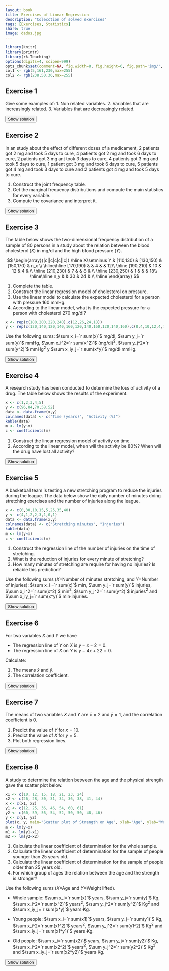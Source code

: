 ```yaml
---
layout: book
title: Exercises of Linear Regression
description: "Colecction of solved exercises"
tags: [Exercises, Statistics]
share: true
image: dados.jpg
---
```


```r
library(knitr)
library(printr)
library(rk.Teaching)
options(digits=4, scipen=999)
opts_chunk$set(comment=NA, fig.width=8, fig.height=6, fig.path='img/', fig.align="center", dev="svg", digits=4, echo=FALSE, warning=FALSE, message=FALSE)
col1 <- rgb(5,161,230,max=255)
col2 <- rgb(238,50,36,max=255)
```

## Exercise 1
Give some examples of:
1.  Non related variables.
2.  Variables that are increasingly related.
3.  Variables that are decreasingly related.

<div><button class="solution">Show solution</button></div>
<div id="solution" style="display: none">
1. The daily averge temperature and the daily number of births in a city.
2. The hours preparing an exam and the score. 
3. The weight of a person and the time require to run 100 meters. 
</div>

## Exercise 2
In an study about the effect of different doses of a medicament, 2 patients got 2 mg and took 5 days to cure, 4 patients got 2 mg and took 6 days to cure, 2 patients got 3 mg ant took 3 days to cure, 4 patients got 3 mg and took 5 days to cure, 1 patient got 3 mg and took 6 days to cure, 5 patients got 4 mg and took 3 days to cure and 2 patients got 4 mg and took 5 days to cure.

1.  Construct the joint frequency table.
2.  Get the marginal frequency distributions and compute the main statistics for every variable.
3.  Compute the covariance and interpret it.

<div><button class="solution">Show solution</button></div>
<div id="solution" style="display: none">
1.
```r
dose <- c(2,2,2,2,2,2,3,3,3,3,3,3,3,4,4,4,4,4,4,4)
days <- c(5,5,6,6,6,6,3,3,5,5,5,5,6,3,3,3,3,3,5,5)
```
$$
\begin{array}{c|c|c|c}
\hline
\mbox{dose/days} & 3 & 5 & 6\\
\hline
2 & 0 & 2 & 4\\
\hline
3 & 2 & 4 & 1\\
\hline
4 & 5 & 2 & 0\\
\hline
\end{array}
$$

2. 
$$
\begin{array}{c|c|c|c|c}
\hline
\mbox{dose/days}  & 3 & 5 & 6 & \mbox{Sum}\\
\hline
2 & 0 & 2 & 4 & 6\\
\hline
3 & 2 & 4 & 1 & 7\\
\hline
4 & 5 & 2 & 0 & 7\\
\hline
\mbox{Sum} & 7 & 8 & 5 & 20\\
\hline
\end{array}
$$

Dose: $\bar x=`r mean(dose)`$ mg, $s_x^2=`r variance(dose)`$ mg$^2$, $s_x=`r stdev(dose)`$ mg.<br/>
Days: $\bar y=`r mean(days)`$ days, $s_y^2=`r variance(days)`$ days$^2$, $s_y=`r stdev(days)`$ days.<br/>
3. $s_{xy}=`r covariance(dose,days)`$ mg$\cdot$days.
</div>

## Exercise 3
The table below shows the two-dimensional frequency distribution of a sample of 80 persons in a study about the relation between the blood cholesterol ($X$) in mg/dl and the high blood pressure ($Y$).

$$
\begin{array}{|c||c|c|c||c|}
\hline
X\setminus Y & [110,130) & [130,150) & [150,170) & n_x \\
\hline\hline
[170,190)   &           &     4     &           & 12\\
\hline
[190,210)   &    10     &    12     &     4     &   \\
\hline
[210,230)   &     7     &           &     8     &   \\
\hline
[230,250)   &     1     &           &           & 18\\
\hline\hline
n_y          &           &    30     &    24    &    \\
\hline
\end{array}
$$

1. Complete the table.
2. Construct the linear regression model of cholesterol on pressure.
3. Use the linear model to calculate the expected cholesterol for a person with pressure 160 mmHg.
4. According to the linear model, what is the expected pressure for a person with cholesterol 270 mg/dl?

```r
x <- rep(c(180,200,220,240),c(12,26,24,18))
y <- rep(c(120,140,120,140,160,120,140,160,120,140,160),c(8,4,10,12,4,7,9,8,1,5,12))
```

Use the following sums: $\sum x_i=`r sum(x)`$ mg/dl, $\sum y_j=`r sum(y)`$ mmHg, $\sum x_i^2=`r sum(x^2)`$ (mg/dl)$^2$, $\sum  y_j^2=`r sum(y^2)`$ mmHg$^2$ y $\sum x_iy_j=`r sum(x*y)`$ mg/dl$\cdot$mmHg.

<div><button class="solution">Show solution</button></div>
<div id="solution" style="display: none">
1. 
$$
\begin{array}{|c||c|c|c||c|}
\hline
X\setminus Y & [110,130) & [130,150) & [150,170) & n_x \\
\hline\hline
[170,190)   &    8       &     4     &     0      & 12\\
\hline
[190,210)   &    10     &    12     &     4     &  26 \\
\hline
[210,230)   &     7     &     9      &     8     &  24 \\
\hline
[230,250)   &     1     &     5      &     12    & 18\\
\hline\hline
n_y          &    26   &    30     &    24    & 80\\
\hline
\end{array}
$$

2. 
```r
m <- lm(x~y)
c <- coefficients(m)
```
$\bar x=`r mean(x)`$ mg/dl, $s_x^2=`r variance(x)`$ (mg/dl)$^2$.<br/>
$\bar y=`r mean(y)`$ mmHg, $s_y^2=`r variance(y)`$ mmHg$^2$.<br/>
$s_{xy}=`r covariance(x,y)`$ mg/dl$\cdot$mmHg.<br/>
Regression line of cholesterol on blood pressure: $x=`r c[1]` + `r c[2]`y$.<br/>
3. $x(160)=`r c[1]+c[2]*160`$ mg/dl.<br/>
4.
```r
m <- lm(y~x)
c <- coefficients(m)
```
Regression line of blood pressure on cholesterol: $y=`r c[1]` + `r c[2]`x$.<br/>
$y(270)=`r c[1]+c[2]*270`$ mmHg.
</div>

## Exercise 4
A research study has been conducted to determine the loss of activity of a drug. The table below shows the results of the experiment.

```r
x <- c(1,2,3,4,5)
y <- c(96,84,70,58,52)
data <- data.frame(x,y)
colnames(data) <- c("Time (years)", "Activity (%)")
kable(data)
m <- lm(y~x)
c <- coefficients(m)
```

1. Construct the linear regression model of activity on time.
2. According to the linear model, when will the activity be 80%? When will the drug have lost all activity?

<div><button class="solution">Show solution</button></div>
<div id="solution" style="display: none">
1. $\bar x=`r mean(x)`$ years, $s_x^2=`r variance(x)`$ years$^2$.<br/>
$\bar y=`r mean(y)`$ %, $s_y^2=`r variance(y)`$ %$^2$.<br/>
$s_{xy}=`r covariance(x,y)`$ years$\cdot$%.<br/>
Regression line of activity on time: $y=`r c[1]` + `r c[2]`x$.<br/>
2. 
```r
m <- lm(x~y)
c <- coefficients(m)
```
Regression line of time on activity: $x=`r c[1]` + `r c[2]`y$.<br/>
$x(80)=`r c[1]+c[2]*80`$ years and $x(0)=`r c[1]`$ years.
</div>

## Exercise 5
A basketball team is testing a new stretching program to reduce the injuries during the league. The data below show the daily number of minutes doing stretching exercises and the number of injuries along the league.

```r
x <- c(0,30,10,15,5,25,35,40)
y <- c(4,1,2,2,3,1,0,1)
data <- data.frame(x,y)
colnames(data) <- c("Stretching minutes", "Injuries")
kable(data)
m <- lm(y~x)
c <- coefficients(m)
```

1. Construct the regression line of the number of injuries on the time of stretching.
2. What is the reduction of injuries for every minute of stretching?
3. How many minutes of stretching are require for having no injuries? Is reliable this prediction?

Use the following sums ($X$=Number of minutes stretching, and $Y$=Number of injuries): $\sum x_i =`r sum(x)`$ min, $\sum y_j=`r sum(y)`$ injuries, $\sum x_i^2=`r sum(x^2)`$ min$^2$, $\sum y_j^2=`r sum(y^2)`$ injuries$^2$ and $\sum x_iy_j=`r sum(x*y)`$ min$\cdot$injuries.

<div><button class="solution">Show solution</button></div>
<div id="solution" style="display: none">
1. $\bar x=`r mean(x)`$ min, $s_x^2=`r variance(x)`$ min$^2$.<br/>
$\bar y=`r mean(y)`$ injuries, $s_y^2=`r variance(y)`$ injuries$^2$.<br/>
$s_{xy}=`r covariance(x,y)`$ min$\cdot$injuries.<br/>
Regression line of injuries on time of stetching: $y=`r c[1]` + `r c[2]`x$.<br/>
2. $`r -c[2]`$ injuries/min.<br/>
3.
```r
m <- lm(x~y)
c <- coefficients(m)
```
Regression line of time of stretching on injuries: $x=`r c[1]` + `r c[2]`y$.<br/>
$x(0)=`r c[1]`$ min.<br/>
$r^2=`r summary(m)$r.squared`$.
</div>

## Exercise 6
For two variables $X$ and $Y$ we have

- The regression line of $Y$ on $X$ is $y-x-2=0$.
- The regression line of $X$ on $Y$ is $y-4x+22=0$.

Calculate:

1. The means $\bar x$ and $\bar y$.
2. The correlation coefficient.

<div><button class="solution">Show solution</button></div>
<div id="solution" style="display: none">
1. $\bar x=8$ and $\bar y=10$.<br/>
2. $r=0.5$.
</div>

## Exercise 7
The means of two variables $X$ and $Y$ are $\bar x=2$ and $\bar y=1$, and the correlation coefficient is 0.

1. Predict the value of $Y$ for $x=10$.
2. Predict the value of $X$ for $y=5$.
3. Plot both regression lines.

<div><button class="solution">Show solution</button></div>
<div id="solution" style="display: none">
1. $y(10)=1$.<br/>
2. $x(5)=2$.
</div>

## Exercise 8
A study to determine the relation between the age and the physical strength gave the scatter plot below.
```r
x1 <- c(10, 12, 15, 18, 21, 23, 24)
x2 <- c(26, 28, 30, 31, 34, 36, 38, 41, 44)
x <- c(x1, x2)
y1 <- c(12, 25, 36, 46, 54, 60, 61)
y2 <- c(60, 59, 56, 54, 52, 50, 50, 48, 46)
y <- c(y1, y2)
plot(x, y, main="Scatter plot of Strength on Age", xlab="Age", ylab="Weight lifted (kg)", pch=16, col=col1)
m <- lm(y~x)
m1 <- lm(y1~x1)
m2 <- lm(y2~x2)
```

1. Calculate the linear coefficient of determination for the whole sample.
2. Calculate the linear coefficient of determination for the sample of people younger than 25 years old.
3. Calculate the linear coefficient of determination for the sample of people older than 25 years old.
4. For which group of ages the relation between the age and the strength is stronger? 

Use the following sums ($X$=Age and $Y=$Weight lifted).

- Whole sample: $\sum x_i=`r sum(x)`$ years, $\sum y_j=`r sum(y)`$ Kg, $\sum x_i^2=`r sum(x^2)`$ years$^2$, $\sum y_j^2=`r sum(y^2)`$ Kg$^2$ and $\sum x_iy_j=`r sum(x*y)`$ years$\cdot$Kg.

- Young people: $\sum x_i=`r sum(x1)`$ years, $\sum y_j=`r sum(y1)`$ Kg, $\sum x_i^2=`r sum(x1^2)`$ years$^2$, $\sum y_j^2=`r sum(y1^2)`$ Kg$^2$ and $\sum x_iy_j=`r sum(x1*y1)`$ years$\cdot$Kg.

- Old people: $\sum x_i=`r sum(x2)`$ years, $\sum y_j=`r sum(y2)`$ Kg, $\sum x_i^2=`r sum(x2^2)`$ years$^2$, $\sum y_j^2=`r sum(y2^2)`$ Kg$^2$ and $\sum x_iy_j=`r sum(x2*y2)`$ years$\cdot$Kg.

<div><button class="solution">Show solution</button></div>
<div id="solution" style="display: none">
1. $\bar x=`r mean(x)`$ years, $s_x^2=`r variance(x)`$ years$^2$.<br/>
$\bar y=`r mean(y)`$ kg, $s_y^2=`r variance(y)`$ kg$^2$.<br/>
$s_{xy}=`r covariance(x,y)`$ years$\cdot$kg.<br/>
$r^2=`r summary(m)$r.squared`$.<br/>
2. $\bar x=`r mean(x1)`$ years, $s_x^2=`r variance(x1)`$ years$^2$.<br/>
$\bar y=`r mean(y1)`$ kg, $s_y^2=`r variance(y1)`$ kg$^2$.<br/>
$s_{xy}=`r covariance(x1,y1)`$ years$\cdot$kg.<br/>
$r^2=`r summary(m1)$r.squared`$.<br/>
3. $\bar x=`r mean(x2)`$ years, $s_x^2=`r variance(x2)`$ years$^2$.<br/>
$\bar y=`r mean(y2)`$ kg, $s_y^2=`r variance(y2)`$ kg$^2$.<br/>
$s_{xy}=`r covariance(x2,y2)`$ years$\cdot$kg.<br/>
$r^2=`r summary(m2)$r.squared`$.<br/>
4. The linear relation between the age and the physical strength is a little bit stronger in the group of young people.
</div>
